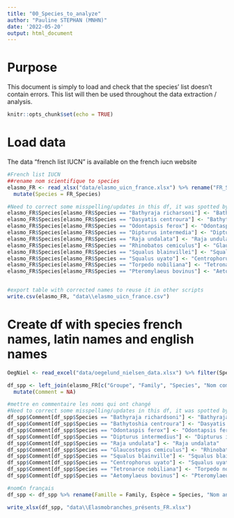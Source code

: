 ```yaml
---
title: "00_Species_to_analyze"
author: "Pauline STEPHAN (MNHN)"
date: '2022-05-20'
output: html_document
---
```

# Purpose
This document is simply to load and check that the species' list doesn't contain errors. This list will then be used throughout the data extraction / analysis.

```r
knitr::opts_chunk$set(echo = TRUE)
```

# Load data
The data "french list IUCN" is available on the french iucn website
```r
#French list IUCN
##rename nom scientifique to species
elasmo_FR <- read_xlsx("data/elasmo_uicn_france.xlsx") %>% rename("FR_Species" = "Nom scientifique", "Family" = "Famille") %>% 
  mutate(Species = FR_Species)

#Need to correct some misspelling/updates in this df, it was spotted by the NAs after the first run
elasmo_FR$Species[elasmo_FR$Species == "Bathyraja richarsoni"] <- "Bathyraja richardsoni"
elasmo_FR$Species[elasmo_FR$Species == "Dasyatis centroura"] <- "Bathytoshia centroura"
elasmo_FR$Species[elasmo_FR$Species == "Odontapsis ferox"] <- "Odontaspis ferox"
elasmo_FR$Species[elasmo_FR$Species == "Dipturus intermedia"] <- "Dipturus intermedius"
elasmo_FR$Species[elasmo_FR$Species == "Raja undalata"] <- "Raja undulata"
elasmo_FR$Species[elasmo_FR$Species == "Rhinobatos cemiculus"] <- "Glaucostegus cemiculus"
elasmo_FR$Species[elasmo_FR$Species == "Squalus blainvillei"] <- "Squalus blainville"
elasmo_FR$Species[elasmo_FR$Species == "Squalus uyato"] <- "Centrophorus uyato"
elasmo_FR$Species[elasmo_FR$Species == "Torpedo nobiliana"] <- "Tetronarce nobiliana"
elasmo_FR$Species[elasmo_FR$Species == "Pteromylaeus bovinus"] <- "Aetomylaeus bovinus"


#export table with corrected names to reuse it in other scripts
write.csv(elasmo_FR, "data\\elasmo_uicn_france.csv")
```

# Create df with species french names, latin names and english names
```r
OegNiel <- read_excel("data/oegelund_nielsen_data.xlsx") %>% filter(Species %in% species_names) %>% select(Species,Common_name_FB) 

df_spp <- left_join(elasmo_FR[c("Groupe", "Family", "Species", "Nom commun")], OegNiel) %>% arrange(Groupe, Family, Species) %>%
  mutate(Comment = NA)

#mettre en commentaire les noms qui ont changé
#Need to correct some misspelling/updates in this df, it was spotted by the NAs after the first run
df_spp$Comment[df_spp$Species == "Bathyraja richardsoni"] <- "Bathyraja richarsoni"
df_spp$Comment[df_spp$Species == "Bathytoshia centroura"] <- "Dasyatis centroura"
df_spp$Comment[df_spp$Species == "Odontaspis ferox"] <- "Odontapsis ferox"
df_spp$Comment[df_spp$Species == "Dipturus intermedius"] <- "Dipturus intermedia"
df_spp$Comment[df_spp$Species == "Raja undulata"] <- "Raja undalata"
df_spp$Comment[df_spp$Species == "Glaucostegus cemiculus"] <- "Rhinobatos cemiculus"
df_spp$Comment[df_spp$Species == "Squalus blainville"] <- "Squalus blainvillei"
df_spp$Comment[df_spp$Species == "Centrophorus uyato"] <- "Squalus uyato"
df_spp$Comment[df_spp$Species == "Tetronarce nobiliana"] <- "Torpedo nobiliana"
df_spp$Comment[df_spp$Species == "Aetomylaeus bovinus"] <- "Pteromylaeus bovinus"

#nom€n français
df_spp <- df_spp %>% rename(Famille = Family, Espèce = Species, "Nom anglais" = "Common_name_FB")

write_xlsx(df_spp, "data\\Elasmobranches_présents_FR.xlsx")
```